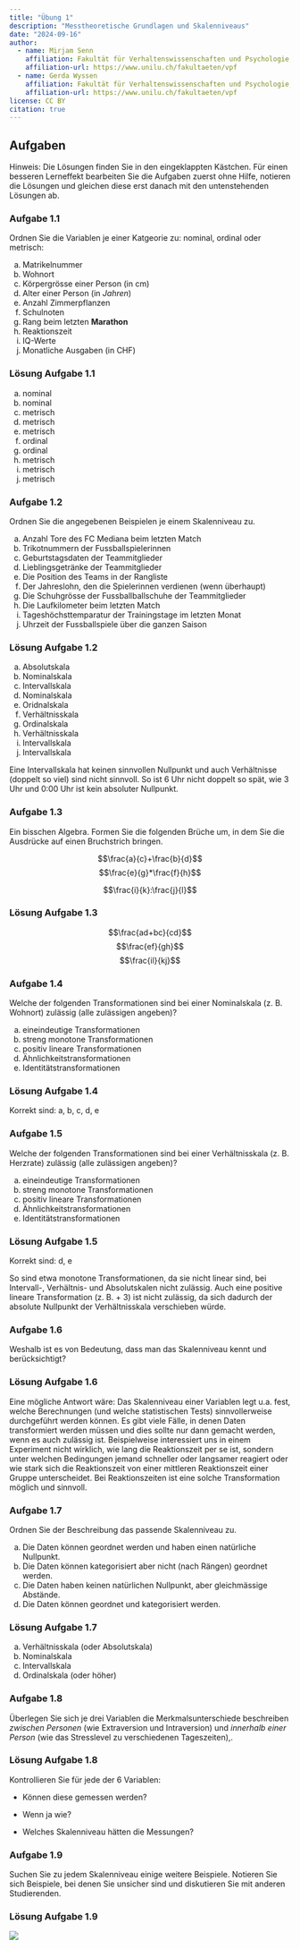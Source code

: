 ```yaml
---
title: "Übung 1"
description: "Messtheoretische Grundlagen und Skalenniveaus"
date: "2024-09-16"
author:
  - name: Mirjam Senn
    affiliation: Fakultät für Verhaltenswissenschaften und Psychologie, Universität Luzern
    affiliation-url: https://www.unilu.ch/fakultaeten/vpf
  - name: Gerda Wyssen
    affiliation: Fakultät für Verhaltenswissenschaften und Psychologie, Universität Luzern
    affiliation-url: https://www.unilu.ch/fakultaeten/vpf
license: CC BY
citation: true
---
```


## Aufgaben

Hinweis: Die Lösungen finden Sie in den eingeklappten Kästchen. Für einen besseren Lerneffekt bearbeiten Sie die Aufgaben zuerst ohne Hilfe, notieren die Lösungen und gleichen diese erst danach mit den untenstehenden Lösungen ab. 


### Aufgabe 1.1

Ordnen Sie die Variablen je einer Katgeorie zu: nominal, ordinal oder metrisch:

a.	Matrikelnummer
b.	Wohnort
c.	Körpergrösse einer Person (in cm)
d.	Alter einer Person (in _Jahren_)
e.	Anzahl Zimmerpflanzen 
f.	Schulnoten
g.	Rang beim letzten __Marathon__
h.	Reaktionszeit 
i.	IQ-Werte
j.	Monatliche Ausgaben (in CHF)

::: {.callout-caution collapse="true"}

### Lösung Aufgabe 1.1

a.	nominal
b.	nominal
c.	metrisch
d.	metrisch
e.	metrisch
f.	ordinal
g.	ordinal
h.	metrisch
i.	metrisch
j.	metrisch

:::


### Aufgabe 1.2

Ordnen Sie die angegebenen Beispielen je einem Skalenniveau zu.

a.	Anzahl Tore des FC Mediana beim letzten Match
b.	Trikotnummern der Fussballspielerinnen
c.	Geburtstagsdaten der Teammitglieder
d.	Lieblingsgetränke der Teammitglieder
e.	Die Position des Teams in der Rangliste
f.	Der Jahreslohn, den die Spielerinnen verdienen (wenn überhaupt)
g.	Die Schuhgrösse der Fussballballschuhe der Teammitglieder
h.	Die Laufkilometer beim letzten Match
i.	Tageshöchsttemparatur der Trainingstage im letzten Monat
j.	Uhrzeit der Fussballspiele über die ganzen Saison



::: {.callout-caution collapse="true"}
### Lösung Aufgabe 1.2

a.	Absolutskala 
b.	Nominalskala
c.	Intervallskala
d.	Nominalskala
e.	Oridnalskala
f.	Verhältnisskala
g.	Ordinalskala
h.	Verhältnisskala
i.	Intervallskala
j.	Intervallskala

Eine Intervallskala hat keinen sinnvollen Nullpunkt und auch Verhältnisse (doppelt so viel) sind nicht sinnvoll. So ist 6 Uhr nicht doppelt so spät, wie 3 Uhr und 0:00 Uhr ist kein absoluter Nullpunkt. 

:::


### Aufgabe 1.3

Ein bisschen Algebra. Formen Sie die folgenden Brüche um, in dem Sie die Ausdrücke auf einen Bruchstrich bringen.

$$\frac{a}{c}+\frac{b}{d}$$
$$\frac{e}{g}*\frac{f}{h}$$

$$\frac{i}{k}:\frac{j}{l}$$


::: {.callout-caution collapse="true"}
### Lösung Aufgabe 1.3

$$\frac{ad+bc}{cd}$$
$$\frac{ef}{gh}$$
$$\frac{il}{kj}$$

:::

### Aufgabe 1.4

Welche der folgenden Transformationen sind bei einer Nominalskala (z. B. Wohnort) zulässig (alle zulässigen angeben)?

a.	eineindeutige Transformationen
b.	streng monotone Transformationen
c.	positiv lineare Transformationen
d.	Ähnlichkeitstransformationen
e.	Identitätstransformationen


::: {.callout-caution collapse="true"}
### Lösung Aufgabe 1.4

Korrekt sind: a, b, c, d, e

:::

### Aufgabe 1.5

Welche der folgenden Transformationen sind bei einer Verhältnisskala (z. B. Herzrate) zulässig (alle zulässigen angeben)?

a.	eineindeutige Transformationen
b.	streng monotone Transformationen
c.	positiv lineare Transformationen
d.	Ähnlichkeitstransformationen
e.	Identitätstransformationen

::: {.callout-caution collapse="true"}
### Lösung Aufgabe 1.5

Korrekt sind: d, e

So sind etwa monotone Transformationen, da sie nicht linear sind, bei Intervall-, Verhältnis- und Absolutskalen nicht zulässig. Auch eine positive lineare Transformation (z. B. + 3) ist nicht zulässig, da sich dadurch der absolute Nullpunkt der Verhältnisskala verschieben würde. 

:::

### Aufgabe 1.6

Weshalb ist es von Bedeutung, dass man das Skalenniveau kennt und berücksichtigt?

::: {.callout-caution collapse="true"}
### Lösung Aufgabe 1.6

Eine mögliche Antwort wäre: Das Skalenniveau einer Variablen legt u.a. fest, welche Berechnungen (und welche statistischen Tests) sinnvollerweise durchgeführt werden können. Es gibt viele Fälle, in denen Daten transformiert werden müssen und dies sollte nur dann gemacht werden, wenn es auch zulässig ist. Beispielweise interessiert uns in einem Experiment nicht wirklich, wie lang die Reaktionszeit per se ist, sondern unter welchen Bedingungen jemand schneller oder langsamer reagiert oder wie stark sich die Reaktionszeit von einer mittleren Reaktionszeit einer Gruppe unterscheidet. Bei Reaktionszeiten ist eine solche Transformation möglich und sinnvoll. 

:::

### Aufgabe 1.7

Ordnen Sie der Beschreibung das passende Skalenniveau zu.

a.	Die Daten können geordnet werden und haben einen natürliche Nullpunkt.
b.	Die Daten können kategorisiert aber nicht (nach Rängen) geordnet werden.
c.	Die Daten haben keinen natürlichen Nullpunkt, aber gleichmässige Abstände.
d.	Die Daten können geordnet und kategorisiert werden. 


::: {.callout-caution collapse="true"}
### Lösung Aufgabe 1.7

a.	Verhältnisskala (oder Absolutskala)
b.	Nominalskala
c.	Intervallskala
d.	Ordinalskala (oder höher)

:::

### Aufgabe 1.8

Überlegen Sie sich je drei Variablen die Merkmalsunterschiede beschreiben _zwischen Personen_ (wie Extraversion und Intraversion) und _innerhalb einer Person_ (wie das Stresslevel zu verschiedenen Tageszeiten),.



::: {.callout-caution collapse="true"}
### Lösung Aufgabe 1.8

Kontrollieren Sie für jede der 6 Variablen:

- Können diese gemessen werden?

- Wenn ja wie?

- Welches Skalenniveau hätten die Messungen?

:::

### Aufgabe 1.9

Suchen Sie zu jedem Skalenniveau einige weitere Beispiele. Notieren Sie sich Beispiele, bei denen Sie unsicher sind und diskutieren Sie mit anderen Studierenden.


::: {.callout-caution collapse="true"}
### Lösung Aufgabe 1.9

![](img/batman-statistics.jpg)

:::



